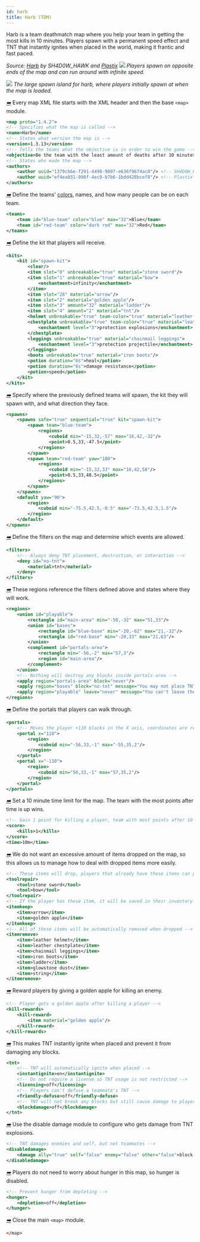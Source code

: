```yaml
---
id: harb
title: Harb (TDM)
---
```


Harb is a team deathmatch map where you help your team in getting the most kills in 10 minutes.
Players spawn with a permanent speed effect and TNT that instantly ignites when placed in
the world, making it frantic and fast paced.

_Source: [Harb](https://github.com/MCResourcePile/overcast-maps/tree/master/maps/harb) by SH4D0W_HAWK and [Plastix](https://github.com/Plastix)_
![](/img/examples/harb1.png)
_Players spawn on opposite ends of the map and can run around with infinite speed._

![](/img/examples/harb2.png)
_The large spawn island for harb, where players initially spawn at when the map is loaded._

[<i className="icon-right">➡️</i>](/docs/modules/general/main)
Every map XML file starts with the XML header and then the base `<map>` module.

```xml
<map proto="1.4.2">
<!-- Specifies what the map is called -->
<name>Harb</name>
<!-- States what version the map is -->
<version>1.3.13</version>
<!-- Tells the teams what the objective is in order to win the game -->
<objective>Be the team with the least amount of deaths after 10 minutes.</objective>
<!-- States who made the map -->
<authors>
    <author uuid="1379cb6e-f291-4498-9807-e636f9674ac0"/> <!-- SH4D0W_HAWK -->
    <author uuid="ef4ea031-998f-4ec9-b7b6-1bdd428bcef8"/> <!-- Plastix -->
</authors>
```

[<i className="icon-right">➡️</i>](/docs/modules/format/teams)
Define the teams' [colors](/docs/reference/misc/formatting#chatColors), names, and how many people can be on each team.

```xml
<teams>
    <team id="blue-team" color="blue" max="32">Blue</team>
    <team id="red-team" color="dark red" max="32">Red</team>
</teams>
```

[<i className="icon-right">➡️</i>](/docs/modules/gear/kits)
Define the kit that players will receive.

```xml
<kits>
    <kit id="spawn-kit">
        <clear/>
        <item slot="0" unbreakable="true" material="stone sword"/>
        <item slot="1" unbreakable="true" material="bow">
            <enchantment>infinity</enchantment>
        </item>
        <item slot="28" material="arrow"/>
        <item slot="2" material="golden apple"/>
        <item slot="3" amount="32" material="ladder"/>
        <item slot="4" amount="2" material="tnt"/>
        <helmet unbreakable="true" team-color="true" material="leather helmet"/>
        <chestplate unbreakable="true" team-color="true" material="leather chestplate">
            <enchantment level="3">protection explosions</enchantment>
        </chestplate>
        <leggings unbreakable="true" material="chainmail leggings">
            <enchantment level="3">protection projectile</enchantment>
        </leggings>
        <boots unbreakable="true" material="iron boots"/>
        <potion duration="6s">heal</potion>
        <potion duration="6s">damage resistance</potion>
        <potion>speed</potion>
    </kit>
</kits>
```

[<i className="icon-right">➡️</i>](/docs/modules/mechanics/spawns)
Specify where the previously defined teams will spawn, the kit they will spawn with, and what direction they face.

```xml
<spawns>
    <spawns safe="true" sequential="true" kit="spawn-kit">
        <spawn team="blue-team">
            <regions>
                <cuboid min="-15,32,-57" max="16,42,-32"/>
                <point>0.5,33,-47.5</point>
            </regions>
        </spawn>
        <spawn team="red-team" yaw="180">
            <regions>
                <cuboid min="-15,32,33" max="16,42,58"/>
                <point>0.5,33,48.5</point>
            </regions>
        </spawn>
    </spawns>
    <default yaw="90">
        <region>
            <cuboid min="-75.5,42.5,-0.5" max="-73.5,42.5,1.5"/>
        </region>
    </default>
</spawns>
```

[<i className="icon-right">➡️</i>](/docs/modules/mechanics/filters)
Define the filters on the map and determine which events are allowed.

```xml
<filters>
    <!-- Always deny TNT placement, destruction, or interaction -->
    <deny id="no-tnt">
        <material>tnt</material>
    </deny>
</filters>
```

[<i className="icon-right">➡️</i>](/docs/modules/mechanics/regions)
These regions reference the filters defined above and states where they will work.

```xml
<regions>
    <union id="playable">
        <rectangle id="main-area" min="-50,-32" max="51,33"/>
        <union id="bases">
            <rectangle id="blue-base" min="-20,-62" max="21,-32"/>
            <rectangle id="red-base" min="-20,33" max="21,63"/>
        </union>
        <complement id="portals-area">
            <rectangle min="-56,-2" max="57,3"/>
            <region id="main-area"/>
        </complement>
    </union>
    <!-- Nothing will destroy any blocks inside portals-area -->
    <apply region="portals-area" block="never"/>
    <apply region="bases" block="no-tnt" message="You may not place TNT in the bases."/>
    <apply region="playable" leave="never" message="You can't leave the map!"/>
</regions>
```

[<i className="icon-right">➡️</i>](/docs/modules/mechanics/portals)
Define the portals that players can walk through.

```xml
<portals>
    <!-- Moves the player +110 blocks in the X axis, coordinates are relative -->
    <portal x="110">
        <region>
            <cuboid min="-56,33,-1" max="-55,35,2"/>
        </region>
    </portal>
    <portal x="-110">
        <region>
            <cuboid min="56,33,-1" max="57,35,2"/>
        </region>
    </portal>
</portals>
```

[<i className="icon-right">➡️</i>](/docs/modules/objectives/scoring/#time-limit)
Set a 10 minute time limit for the map. The team with the most points after time is up wins.

```xml
<!-- Gain 1 point for killing a player, team with most points after 10 minutes wins -->
<score>
    <kills>1</kills>
</score>
<time>10m</time>
```

[<i className="icon-right">➡️</i>](/docs/modules/gear/repair-remove-keep)
We do not want an excessive amount of items dropped on the map, so this allows us to manage
how to deal with dropped items more easily.

```xml
<!-- These items will drop, players that already have these items can pick it up and will be merged -->
<toolrepair>
    <tool>stone sword</tool>
    <tool>bow</tool>
</toolrepair>
<!-- If the player has these item, it will be saved in their inventory -->
<itemkeep>
    <item>arrow</item>
    <item>golden apple</item>
</itemkeep>
<!-- All of these items will be automatically removed when dropped -->
<itemremove>
    <item>leather helmet</item>
    <item>leather chestplate</item>
    <item>chainmail leggings</item>
    <item>iron boots</item>
    <item>ladder</item>
    <item>glowstone dust</item>
    <item>string</item>
</itemremove>
```

[<i className="icon-right">➡️</i>](/docs/modules/gear/kill-rewards)
Reward players by giving a golden apple for killing an enemy.

```xml
<!-- Player gets a golden apple after killing a player -->
<kill-rewards>
    <kill-reward>
        <item material="golden apple"/>
    </kill-reward>
</kill-rewards>
```

[<i className="icon-right">➡️</i>](/docs/modules/gear/tnt)
This makes TNT instantly ignite when placed and prevent it from damaging any blocks.

```xml
<tnt>
    <!-- TNT will automatically ignite when placed -->
    <instantignite>on</instantignite>
    <!-- Do not require a license so TNT usage is not restricted -->
    <licensing>off</licensing>
    <!-- Players can't defuse a teammate's TNT -->
    <friendly-defuse>off</friendly-defuse>
    <!-- TNT will not break any blocks but still cause damage to players -->
    <blockdamage>off</blockdamage>
</tnt>
```

[<i className="icon-right">➡️</i>](/docs/modules/mechanics/damage#block-explosion-attributes)
Use the disable damage module to configure who gets damage from TNT explosions.

```xml
<!-- TNT damages enemies and self, but not teammates -->
<disabledamage>
    <damage ally="true" self="false" enemy="false" other="false">block explosion</damage>
</disabledamage>
```

[<i className="icon-right">➡️</i>](/docs/modules/mechanics/damage#hunger)
Players do not need to worry about hunger in this map, so hunger is disabled.

```xml
<!-- Prevent hunger from depleting -->
<hunger>
    <depletion>off</depletion>
</hunger>
```

[<i className="icon-right">➡️</i>](/docs/modules/general/main)
Close the main `<map>` module.

```xml
</map>
```
